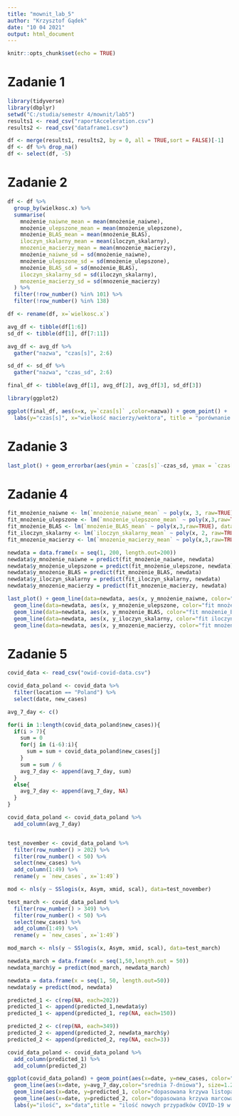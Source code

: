 ```yaml
---
title: "mownit_lab_5"
author: "Krzysztof Gądek"
date: "10 04 2021"
output: html_document
---
```


```r
knitr::opts_chunk$set(echo = TRUE)
```

# Zadanie 1


```r
library(tidyverse)
library(dbplyr)
setwd("C:/studia/semestr 4/mownit/lab5")
results1 <- read_csv("raportAcceleration.csv")
results2 <- read_csv("dataframe1.csv")

df <- merge(results1, results2, by = 0, all = TRUE,sort = FALSE)[-1]
df <- df %>% drop_na()
df <- select(df, -5)
```

# Zadanie 2


```r
df <- df %>%
  group_by(wielkosc.x) %>%
  summarise(
    mnożenie_naiwne_mean = mean(mnożenie_naiwne),
    mnożenie_ulepszone_mean = mean(mnożenie_ulepszone),
    mnożenie_BLAS_mean = mean(mnożenie_BLAS),
    iloczyn_skalarny_mean = mean(iloczyn_skalarny),
    mnozenie_macierzy_mean = mean(mnozenie_macierzy),
    mnożenie_naiwne_sd = sd(mnożenie_naiwne),
    mnożenie_ulepszone_sd = sd(mnożenie_ulepszone),
    mnożenie_BLAS_sd = sd(mnożenie_BLAS),
    iloczyn_skalarny_sd = sd(iloczyn_skalarny),
    mnozenie_macierzy_sd = sd(mnozenie_macierzy)
  ) %>%
  filter(!row_number() %in% 101) %>%
  filter(!row_number() %in% 138)

df <- rename(df, x=`wielkosc.x`)

avg_df <- tibble(df[1:6])
sd_df <- tibble(df[1], df[7:11])

avg_df <- avg_df %>%
  gather("nazwa", "czas[s]", 2:6)

sd_df <- sd_df %>%
  gather("nazwa", "czas_sd", 2:6)

final_df <- tibble(avg_df[1], avg_df[2], avg_df[3], sd_df[3])

library(ggplot2)

ggplot(final_df, aes(x=x, y=`czas[s]` ,color=nazwa)) + geom_point() +
  labs(y="czas[s]", x="wielkość macierzy/wektora", title = "porównanie czasów mnożenia wektorów/macierzy")

```

# Zadanie 3

```r
last_plot() + geom_errorbar(aes(ymin = `czas[s]`-czas_sd, ymax = `czas[s]`+czas_sd))
```

# Zadanie 4

```r
fit_mnożenie_naiwne <- lm(`mnożenie_naiwne_mean` ~ poly(x, 3, raw=TRUE), data=df)
fit_mnożenie_ulepszone <- lm(`mnożenie_ulepszone_mean` ~ poly(x,3,raw=TRUE), data=df)
fit_mnożenie_BLAS <- lm(`mnożenie_BLAS_mean` ~ poly(x,3,raw=TRUE), data=df)
fit_iloczyn_skalarny <- lm(`iloczyn_skalarny_mean` ~ poly(x, 2, raw=TRUE), data=df)
fit_mnozenie_macierzy <- lm(`mnozenie_macierzy_mean` ~ poly(x,3,raw=TRUE), data=df)

newdata = data.frame(x = seq(1, 200, length.out=200))
newdata$y_mnożenie_naiwne = predict(fit_mnożenie_naiwne, newdata)
newdata$y_mnożenie_ulepszone = predict(fit_mnożenie_ulepszone, newdata)
newdata$y_mnożenie_BLAS = predict(fit_mnożenie_BLAS, newdata)
newdata$y_iloczyn_skalarny = predict(fit_iloczyn_skalarny, newdata)
newdata$y_mnozenie_macierzy = predict(fit_mnozenie_macierzy, newdata)

last_plot() + geom_line(data=newdata, aes(x, y_mnożenie_naiwne, color="fit mnożenie_naiwne"), size=1.2) + 
  geom_line(data=newdata, aes(x, y_mnożenie_ulepszone, color="fit mnożenie_ulepszone"), size=1.2) +
  geom_line(data=newdata, aes(x, y_mnożenie_BLAS, color="fit mnożenie_BLAS"), size=1.2) + 
  geom_line(data=newdata, aes(x, y_iloczyn_skalarny, color="fit iloczyn_skalarny"), size=1.2) + 
  geom_line(data=newdata, aes(x, y_mnozenie_macierzy, color="fit mnożenie_macierzy"), size=1.2)

```

# Zadanie 5

```r

covid_data <- read_csv("owid-covid-data.csv")

covid_data_poland <- covid_data %>%
  filter(location == "Poland") %>%
  select(date, new_cases)

avg_7_day <- c()

for(i in 1:length(covid_data_poland$new_cases)){
  if(i > 7){
    sum = 0
    for(j in (i-6):i){
      sum = sum + covid_data_poland$new_cases[j]
    }
    sum = sum / 6
    avg_7_day <- append(avg_7_day, sum)
  }
  else{
    avg_7_day <- append(avg_7_day, NA)
  }
}

covid_data_poland <- covid_data_poland %>%
  add_column(avg_7_day) 


test_november <- covid_data_poland %>%
  filter(row_number() > 202) %>%
  filter(row_number() < 50) %>%
  select(new_cases) %>%
  add_column(1:49) %>%
  rename(y = `new_cases`, x=`1:49`)

mod <- nls(y ~ SSlogis(x, Asym, xmid, scal), data=test_november)

test_march <- covid_data_poland %>%
  filter(row_number() > 349) %>%
  filter(row_number() < 50) %>%
  select(new_cases) %>%
  add_column(1:49) %>%
  rename(y = `new_cases`, x=`1:49`)

mod_march <- nls(y ~ SSlogis(x, Asym, xmid, scal), data=test_march)

newdata_march = data.frame(x = seq(1,50,length.out = 50))
newdata_march$y = predict(mod_march, newdata_march)

newdata = data.frame(x = seq(1, 50, length.out=50))
newdata$y = predict(mod, newdata)

predicted_1 <- c(rep(NA, each=202))
predicted_1 <- append(predicted_1,newdata$y)
predicted_1 <- append(predicted_1, rep(NA, each=150))

predicted_2 <- c(rep(NA, each=349))
predicted_2 <- append(predicted_2, newdata_march$y)
predicted_2 <- append(predicted_2, rep(NA, each=3))

covid_data_poland <- covid_data_poland %>%
  add_column(predicted_1) %>%
  add_column(predicted_2)

ggplot(covid_data_poland) + geom_point(aes(x=date, y=new_cases, color="nowe przypadki"), size=1.2) + 
  geom_line(aes(x=date, y=avg_7_day,color="srednia 7-dniowa"), size=1.2) + 
  geom_line(aes(x=date, y=predicted_1, color="dopasowana krzywa listopadowa"), size=1.2) + 
  geom_line(aes(x=date, y=predicted_2, color="dopasowana krzywa marcowa"), size=1.2) +
  labs(y="ilość", x="data",title = "ilość nowych przypadków COVID-19 w Polsce") 

```
